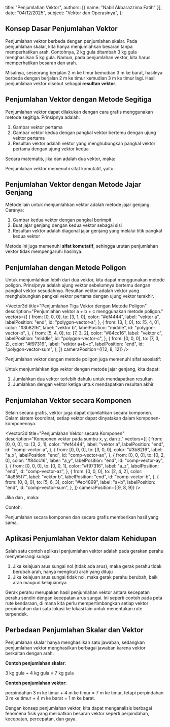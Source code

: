
  title: "Penjumlahan Vektor",
  authors: [{ name: "Nabil Akbarazzima Fatih" }],
  date: "04/12/2025",
  subject: "Vektor dan Operasinya",
};

## Konsep Dasar Penjumlahan Vektor

Penjumlahan vektor berbeda dengan penjumlahan skalar. Pada penjumlahan skalar, kita hanya menjumlahkan besaran tanpa memperhatikan arah. Contohnya, 2 kg gula ditambah 3 kg gula menghasilkan 5 kg gula. Namun, pada penjumlahan vektor, kita harus memperhatikan besaran dan arah.

Misalnya, seseorang berjalan 2 m ke timur kemudian 3 m ke barat, hasilnya berbeda dengan berjalan 2 m ke timur kemudian 3 m ke timur lagi. Hasil penjumlahan vektor disebut sebagai **resultan vektor**.

## Penjumlahan Vektor dengan Metode Segitiga

Penjumlahan vektor dapat dilakukan dengan cara grafis menggunakan metode segitiga. Prinsipnya adalah:

1. Gambar vektor pertama <InlineMath math="\vec{a}" />
2. Gambar vektor kedua <InlineMath math="\vec{b}" /> dengan pangkal vektor bertemu dengan ujung vektor pertama
3. Resultan vektor adalah vektor yang menghubungkan pangkal vektor pertama dengan ujung vektor kedua

<div className="mt-4">
  <Vector3d
    title="Penjumlahan Vektor dengan Metode Segitiga"
    description="Metode segitiga untuk menjumlahkan vektor a dan vektor b."
    vectors={[
      {
        from: [0, 0, 0],
        to: [4, 1, 0],
        color: "#ef4444",
        label: "vektor a",
        labelPosition: "end",
        id: "triangle-vector-a",
      },
      {
        from: [4, 1, 0],
        to: [6, 4, 0],
        color: "#3b82f6",
        label: "vektor b",
        labelPosition: "middle",
        id: "triangle-vector-b",
      },
      {
        from: [0, 0, 0],
        to: [6, 4, 0],
        color: "#84cc16",
        label: "vektor a+b",
        labelPosition: "end",
        id: "triangle-vector-sum",
      },
    ]}
  />
</div>

Secara matematis, jika <InlineMath math="\overrightarrow{AB}" /> dan <InlineMath math="\overrightarrow{BC}" /> adalah dua vektor, maka:

<BlockMath math="\overrightarrow{AB} + \overrightarrow{BC} = \overrightarrow{AC} = \vec{a} + \vec{b}" />

Penjumlahan vektor memenuhi sifat komutatif, yaitu:

<BlockMath math="\vec{a} + \vec{b} = \vec{b} + \vec{a}" />

## Penjumlahan Vektor dengan Metode Jajar Genjang

Metode lain untuk menjumlahkan vektor adalah metode jajar genjang. Caranya:

1. Gambar kedua vektor dengan pangkal berimpit
2. Buat jajar genjang dengan kedua vektor sebagai sisi
3. Resultan vektor adalah diagonal jajar genjang yang melalui titik pangkal kedua vektor

<div className="mt-4">
  <Vector3d
    title="Penjumlahan Vektor dengan Metode Jajar Genjang"
    description="Metode jajar genjang untuk menjumlahkan vektor a dan vektor b."
    vectors={[
      {
        from: [0, 0, 0],
        to: [5, 1, 0],
        color: "#ef4444",
        label: "vektor a",
        labelPosition: "end",
        id: "parallelogram-vector-a1",
      },
      {
        from: [0, 0, 0],
        to: [2, 5, 0],
        color: "#3b82f6",
        label: "vektor b",
        labelPosition: "middle",
        id: "parallelogram-vector-b2",
      },
      {
        from: [5, 1, 0],
        to: [7, 6, 0],
        color: "#3b82f6",
        label: "vektor b",
        labelPosition: "middle",
        id: "parallelogram-vector-b1",
      },
      {
        from: [2, 5, 0],
        to: [7, 6, 0],
        color: "#ef4444",
        label: "vektor a",
        labelPosition: "start",
        id: "parallelogram-vector-a2",
      },
      {
        from: [0, 0, 0],
        to: [7, 6, 0],
        color: "#84cc16",
        label: "a+b = b+a",
        labelPosition: "end",
        id: "parallelogram-vector-sum",
      },
    ]}
    cameraPosition={[12, 8, 12]}
  />
</div>

Metode ini juga memenuhi **sifat komutatif**, sehingga urutan penjumlahan vektor tidak mempengaruhi hasilnya.

## Penjumlahan dengan Metode Poligon

Untuk menjumlahkan lebih dari dua vektor, kita dapat menggunakan metode poligon. Prinsipnya adalah ujung vektor sebelumnya bertemu dengan pangkal vektor sesudahnya. Resultan vektor adalah vektor yang menghubungkan pangkal vektor pertama dengan ujung vektor terakhir.

<Vector3d
  title="Penjumlahan Tiga Vektor dengan Metode Poligon"
  description="Penjumlahan vektor a + b + c menggunakan metode poligon."
  vectors={[
    {
      from: [0, 0, 0],
      to: [3, 1, 0],
      color: "#ef4444",
      label: "vektor a",
      labelPosition: "end",
      id: "polygon-vector-a",
    },
    {
      from: [3, 1, 0],
      to: [5, 4, 0],
      color: "#3b82f6",
      label: "vektor b",
      labelPosition: "middle",
      id: "polygon-vector-b",
    },
    {
      from: [5, 4, 0],
      to: [7, 3, 2],
      color: "#84cc16",
      label: "vektor c",
      labelPosition: "middle",
      id: "polygon-vector-c",
    },
    {
      from: [0, 0, 0],
      to: [7, 3, 2],
      color: "#f97316",
      label: "vektor a+b+c",
      labelPosition: "end",
      id: "polygon-vector-sum",
    },
  ]}
  cameraPosition={[12, 8, 12]}
/>

Penjumlahan vektor dengan metode poligon juga memenuhi sifat asosiatif:

<BlockMath math="\vec{A} + (\vec{B} + \vec{C}) = (\vec{A} + \vec{B}) + \vec{C}" />

Untuk menjumlahkan tiga vektor dengan metode jajar genjang, kita dapat:

1. Jumlahkan dua vektor terlebih dahulu untuk mendapatkan resultan <InlineMath math="R_1" />
2. Jumlahkan <InlineMath math="R_1" /> dengan vektor ketiga untuk mendapatkan resultan akhir <InlineMath math="R_2" />

<div className="mt-4">
  <Vector3d
    title="Sifat Asosiatif Penjumlahan Vektor"
    description="A + (B + C) = (A + B) + C."
    vectors={[
      {
        from: [0, 0, 0],
        to: [3, 1, 0],
        color: "#ef4444",
        label: "A",
        labelPosition: "end",
        id: "assoc-vector-a",
      },
      {
        from: [0, 0, 0],
        to: [1, 3, 0],
        color: "#3b82f6",
        label: "B",
        labelPosition: "end",
        id: "assoc-vector-b",
      },
      {
        from: [0, 0, 0],
        to: [0, 1, 3],
        color: "#84cc16",
        label: "C",
        labelPosition: "end",
        id: "assoc-vector-c",
      },
      {
        from: [1, 3, 0],
        to: [1, 4, 3],
        color: "#84cc16",
        label: "C",
        labelPosition: "end",
        id: "assoc-vector-c2",
      },
      {
        from: [0, 0, 0],
        to: [1, 4, 3],
        color: "#f97316",
        label: "B+C",
        labelPosition: "middle",
        id: "assoc-vector-bc1",
      },
      {
        from: [3, 1, 0],
        to: [4, 5, 3],
        color: "#f97316",
        label: "B+C",
        labelPosition: "middle",
        id: "assoc-vector-bc2",
      },
      {
        from: [0, 0, 0],
        to: [4, 5, 3],
        color: "#a855f7",
        label: "A+(B+C)",
        labelPosition: "end",
        id: "assoc-vector-sum",
      },
    ]}
    cameraPosition={[10, 7, 10]}
  />
</div>

## Penjumlahan Vektor secara Komponen

Selain secara grafis, vektor juga dapat dijumlahkan secara komponen. Dalam sistem koordinat, setiap vektor dapat dinyatakan dalam komponen-komponennya.

<Vector3d
  title="Penjumlahan Vektor secara Komponen"
  description="Komponen vektor pada sumbu x, y, dan z."
  vectors={[
    {
      from: [0, 0, 0],
      to: [3, 2, 1],
      color: "#ef4444",
      label: "vektor a",
      labelPosition: "end",
      id: "comp-vector-a",
    },
    {
      from: [0, 0, 0],
      to: [3, 0, 0],
      color: "#3b82f6",
      label: "a_x",
      labelPosition: "end",
      id: "comp-vector-ax",
    },
    {
      from: [0, 0, 0],
      to: [0, 2, 0],
      color: "#84cc16",
      label: "a_y",
      labelPosition: "end",
      id: "comp-vector-ay",
    },
    {
      from: [0, 0, 0],
      to: [0, 0, 1],
      color: "#f97316",
      label: "a_z",
      labelPosition: "end",
      id: "comp-vector-az",
    },
    {
      from: [0, 0, 0],
      to: [2, 4, 2],
      color: "#a855f7",
      label: "vektor b",
      labelPosition: "end",
      id: "comp-vector-b",
    },
    {
      from: [0, 0, 0],
      to: [5, 6, 3],
      color: "#ec4899",
      label: "a+b",
      labelPosition: "end",
      id: "comp-vector-sum",
    },
  ]}
  cameraPosition={[9, 8, 9]}
/>

Jika <InlineMath math="\vec{a} = (a_x, a_y)" /> dan <InlineMath math="\vec{b} = (b_x, b_y)" />, maka:

<BlockMath math="\vec{a} + \vec{b} = (a_x + b_x, a_y + b_y)" />

Contoh:

<BlockMath math="\vec{AC} + \vec{AB} = (-3, 3) + (4, 2) = (1, 5)" />

Penjumlahan secara komponen dan secara grafis memberikan hasil yang sama.

## Aplikasi Penjumlahan Vektor dalam Kehidupan

Salah satu contoh aplikasi penjumlahan vektor adalah pada gerakan perahu menyeberangi sungai:

1. Jika kelajuan arus sungai nol (tidak ada arus), maka gerak perahu tidak berubah arah, hanya mengikuti arah yang dituju
2. Jika kelajuan arus sungai tidak nol, maka gerak perahu berubah, baik arah maupun kelajuannya

<div className="mt-4">
  <Vector3d
    title="Aplikasi Penjumlahan Vektor: Perahu Menyeberangi Sungai"
    description="Resultan dari vektor kecepatan perahu dan vektor arus sungai."
    vectors={[
      {
        from: [0, 0, 0],
        to: [0, 4, 0],
        color: "#3b82f6",
        label: "kecepatan perahu",
        labelPosition: "middle",
        id: "boat-vector-velocity",
      },
      {
        from: [0, 0, 0],
        to: [3, 0, 0],
        color: "#84cc16",
        label: "arus sungai",
        labelPosition: "end",
        id: "boat-vector-current",
      },
      {
        from: [0, 0, 0],
        to: [3, 4, 0],
        color: "#ef4444",
        label: "gerak resultan",
        labelPosition: "end",
        id: "boat-vector-resultant",
      },
    ]}
    cameraPosition={[8, 6, 8]}
  />
</div>

Gerak perahu merupakan hasil penjumlahan vektor antara kecepatan perahu sendiri dengan kecepatan arus sungai. Ini seperti contoh pada peta rute kendaraan, di mana kita perlu mempertimbangkan setiap vektor perpindahan dari satu lokasi ke lokasi lain untuk menentukan rute terpendek.

## Perbedaan Penjumlahan Skalar dan Vektor

Penjumlahan skalar hanya menghasilkan satu jawaban, sedangkan penjumlahan vektor menghasilkan berbagai jawaban karena vektor berkaitan dengan arah.

**Contoh penjumlahan skalar**:

3 kg gula + 4 kg gula = 7 kg gula

**Contoh penjumlahan vektor**:

perpindahan 3 m ke timur + 4 m ke timur = 7 m ke timur, tetapi perpindahan 3 m ke timur + 4 m ke barat = 1 m ke barat.

Dengan konsep penjumlahan vektor, kita dapat menganalisis berbagai fenomena fisik yang melibatkan besaran vektor seperti perpindahan, kecepatan, percepatan, dan gaya.
